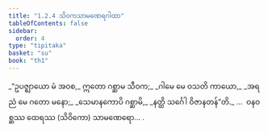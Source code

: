 ```yaml
---
title: "1.2.4 သိဝကသာမဏေရဂါထာ"
tableOfContents: false
sidebar:
  order: 4
type: "tipitaka"
basket: "su"
book: "th1"
---
```



<DynamicBreadcrumb />

<Division number="14" book="th1" e="ch" v="19" p="223">

<Paragraph number="34" type="verses" book="th1">
_“ဥပဇ္ဈာယော မံ အဝစ,_  
ဣတော ဂစ္ဆာမ သီဝက;_  
_ဂါမေ မေ ဝသတိ ကာယော,_  
_အရညံ မေ ဂတော မနော;_  
_သေမာနကောပိ ဂစ္ဆာမိ,_  
_နတ္ထိ သင်္ဂေါ ဝိဇာနတန်”တိ._  


</Paragraph>
</Division>

<Paragraph number="35" type="center" book="th1">
…  ဝနဝစ္ဆဿ ထေရဿ (သိဝိကော) သာမဏေရော… .
</Paragraph>